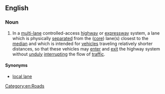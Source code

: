 ==English==

===Noun===
{{en-noun|head=[[collector]] [[lane]]}}
{{wikipedia|Local-express lanes|Local-express (core-collector) lanes}}

# {{label|en|Canada}} In a [[multi-]]lane controlled-access [[highway]] or [[expressway]] system, a lane which is physically [[separate]]d from the ([[core lane|core]]) lane(s) closest to the [[median]] and which is intended for [[vehicle]]s traveling relatively shorter distances, so that these vehicles may [[enter]] and [[exit]] the highway system without [[unduly]] [[interrupt]]ing the flow of [[traffic]].

====Synonyms====
* [[local lane]]

[[Category:en:Roads]]